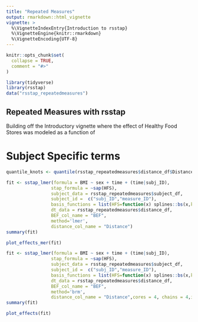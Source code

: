 ```yaml
---
title: "Repeated Measures"
output: rmarkdown::html_vignette
vignette: >
  %\VignetteIndexEntry{Introduction to rsstap}
  %\VignetteEngine{knitr::rmarkdown}
  %\VignetteEncoding{UTF-8}
---
```


```r
knitr::opts_chunk$set(
  collapse = TRUE,
  comment = "#>"
)
```

```r
library(tidyverse)
library(rsstap)
data("rsstap_repeatedmeasures")
```


## Repeated Measures with rsstap

Building off the Introductory vignette where the effect of Healthy Food Stores was modeled as a function of 


# Subject Specific terms


```r
quantile_knots <- quantile(rsstap_repeatedmeasures$distance_df$Distance,c(0.5))

fit <- sstap_lmer(formula = BMI ~ sex + time + (time|subj_ID),
                 stap_formula = ~sap(HFS),
                 subject_data = rsstap_repeatedmeasures$subject_df,
                 subject_id =  c("subj_ID","measure_ID"),
                 basis_functions = list(HFS=function(x) splines::bs(x,knots=quantile_knots,Boundary.knots = c(0,2))),
                 dt_data = rsstap_repeatedmeasures$distance_df,
                 BEF_col_name = "BEF",
                 method='lmer',
                 distance_col_name = "Distance")
summary(fit)
```

```r
plot_effects_mer(fit)
```

```r
fit <- sstap_lmer(formula = BMI ~ sex + time + (time|subj_ID),
                 stap_formula = ~sap(HFS),
                 subject_data = rsstap_repeatedmeasures$subject_df,
                 subject_id =  c("subj_ID","measure_ID"),
                 basis_functions = list(HFS=function(x) splines::bs(x,knots=quantile_knots,Boundary.knots = c(0,2))),
                 dt_data = rsstap_repeatedmeasures$distance_df,
                 BEF_col_name = "BEF",
                 method='brm',
                 distance_col_name = "Distance",cores = 4, chains = 4,iter=3E3)
summary(fit)
```


```r
plot_effects(fit)
```


